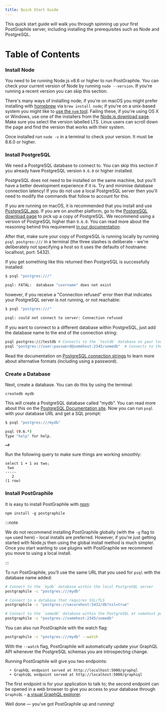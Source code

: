 ```yaml
---
title: Quick Start Guide
---
```



<div className={styles.intro}>

This quick start guide will walk you through spinning up your first PostGraphile
server, including installing the prerequisites such as Node and PostgreSQL.

</div>

# Table of Contents

<TOCInline toc={toc} />

### Install Node

You need to be running Node.js v8.6 or higher to run PostGraphile. You can check
your current version of Node by running `node --version`. If you're running a
recent version you can skip this section.

There's many ways of installing node; if you're on macOS you might prefer
installing with [homebrew](https://brew.sh/) via `brew install node`; if you're
on a unix-based system you might like to
[use the `nvm` tool](https://github.com/creationix/nvm). Failing these, if
you're using OS X or Windows, use one of the installers from the
[Node.js download page](https://nodejs.org/en/download/). Make sure you select
the version labelled LTS. Linux users can scroll down the page and find the
version that works with their system.

Once installed run `node -v` in a terminal to check your version. It must be
8.6.0 or higher.

### Install PostgreSQL

We need a PostgreSQL database to connect to. You can skip this section if you
already have PostgreSQL version `9.6.0` or higher installed.

PostgreSQL does not need to be installed on the same machine, but you'll have a
better development experience if it is. Try and minimise database connection
latency! If you do not use a local PostgreSQL server then you'll need to modify
the commands that follow to account for this.

If you are running on macOS, it is recommended that you install and use
[PostgreSQL.app](http://postgresapp.com/). If you are on another platform, go to
the [PostgreSQL download page](https://www.postgresql.org/download/) to pick up
a copy of PostgreSQL. We recommend using a version of PostgreSQL higher than
`9.6.0`. You can read more about the reasoning behind this requirement
[in our documentation](./requirements).

After that, make sure your copy of PostgreSQL is running locally by running
`psql postgres:///` in a terminal (the three slashes is deliberate - we're
deliberately not specifying a host so it uses the defaults of hostname:
localhost, port: 5432).

If you get something like this returned then PostgreSQL is successfully
installed:

```bash
$ psql "postgres:///"

psql: FATAL:  database "username" does not exist
```

however, if you receive a "Connection refused" error then that indicates your
PostgreSQL server is not running, or not reachable:

```bash
$ psql "postgres:///"

psql: could not connect to server: Connection refused
```

If you want to connect to a different database within PostgreSQL, just add the
database name to the end of the connection string:

```bash
psql postgres:///testdb # Connects to the `testdb` database on your local machine
psql "postgres://user:password@somehost:2345/somedb"  # Connects to the `somedb` database at `postgres://somehost:2345` using login with `user` and `password`
```

Read the documentation on
[PostgreSQL connection strings](https://www.postgresql.org/docs/current/static/libpq-connect.html#LIBPQ-CONNSTRING)
to learn more about alternative formats (including using a password).

### Create a Database

Next, create a database. You can do this by using the terminal:

```
createdb mydb
```

This will create a PostgreSQL database called "mydb". You can read more about
this on the
[PostgreSQL Documentation site](https://www.postgresql.org/docs/current/static/tutorial-createdb.html).
Now you can run `psql` with your database URL and get a SQL prompt:

```bash
$ psql "postgres:///mydb"

psql (9.6.*)
Type "help" for help.

=#
```

Run the following query to make sure things are working smoothly:

```
select 1 + 1 as two;
 two
-----
   2
(1 row)

```

### Install PostGraphile

It is easy to install PostGraphile with
[npm](https://docs.npmjs.com/getting-started/installing-node):

```
npm install -g postgraphile
```

:::note

We do not recommend installing PostGraphile globally (with the `-g`
flag to `npm` used here) - local installs are preferred. However, if you're
just getting started with Node.js then using the global install method is much
simpler. Once you start wanting to use plugins with PostGraphile we recommend
you move to using a local install.

:::

To run PostGraphile, you’ll use the same URL that you used for `psql` with the
database name added:

```bash
# Connect to the `mydb` database within the local PostgreSQL server
postgraphile -c "postgres:///mydb"

# Connect to a database that requires SSL/TLS
postgraphile -c "postgres://securehost:5432/db?ssl=true"

# Connect to the `somedb` database within the PostgreSQL at somehost port 2345
postgraphile -c "postgres://somehost:2345/somedb"
```

You can also run PostGraphile with the watch flag:

```bash
postgraphile -c "postgres:///mydb" --watch
```

With the `--watch` flag, PostGraphile will automatically update your GraphQL API
whenever the PostgreSQL schemas you are introspecting change.

Running PostGraphile will give you two endpoints:

```
  ‣ GraphQL endpoint served at http://localhost:5000/graphql
  ‣ GraphiQL endpoint served at http://localhost:5000/graphiql
```

The first endpoint is for your application to talk to; the second endpoint can
be opened in a web browser to give you access to your database through
`GraphiQL` - [a visual GraphQL explorer](https://github.com/graphql/graphiql).

Well done — you've got PostGraphile up and running!
